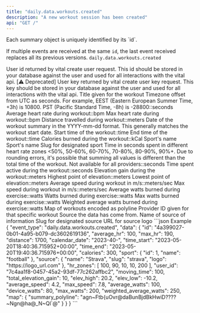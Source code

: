 ```yaml
---
title: "daily.data.workouts.created"
description: "A new workout session has been created"
api: "GET /"
---
```

<Warning>
Each summary object is uniquely identified by its `id`.

If multiple events are received at the same `id`, the last event received replaces all its previous
versions.
</Warning>
<ResponseField name="event_type" type="const string" required="True">
`daily.data.workouts.created`
</ResponseField>
<ResponseField name="data" type="ClientFacingWorkout">

<Expandable title="ClientFacingWorkout" defaultOpen="true">
<ResponseField name="user_id" type="string" required="True">
User id returned by vital create user request. This id should be stored in your database against the user and used for all interactions with the vital api.
</ResponseField>
<ResponseField name="user_key" type="string | null" required="False">
[⚠️ Deprecated]
User key returned by vital create user key request. This key should be stored in your database against the user and used for all interactions with the vital api.
</ResponseField>
<ResponseField name="id" type="string" required="True">

</ResponseField>
<ResponseField name="title" type="string | null" required="False">
Title given for the workout
</ResponseField>
<ResponseField name="timezone_offset" type="integer | null" required="False">
Timezone offset from UTC as seconds. For example, EEST (Eastern European Summer Time, +3h) is 10800. PST (Pacific Standard Time, -8h) is -28800::seconds
</ResponseField>
<ResponseField name="average_hr" type="integer | null" required="False">
Average heart rate during workout::bpm
</ResponseField>
<ResponseField name="max_hr" type="integer | null" required="False">
Max heart rate during workout::bpm
</ResponseField>
<ResponseField name="distance" type="number | null" required="False">
Distance travelled during workout::meters
</ResponseField>
<ResponseField name="calendar_date" type="string" required="True">
Date of the workout summary in the YYYY-mm-dd format. This generally matches the workout start date.
</ResponseField>
<ResponseField name="time_start" type="string" required="True">
Start time of the workout::time
</ResponseField>
<ResponseField name="time_end" type="string" required="True">
End time of the workout::time
</ResponseField>
<ResponseField name="calories" type="number | null" required="False">
Calories burned during the workout::kCal
</ResponseField>
<ResponseField name="sport" type="ClientFacingSport | null">
Sport&#x27;s name
<Expandable title="ClientFacingSport" defaultOpen="true">
<ResponseField name="id" type="integer" required="True">

</ResponseField>
<ResponseField name="name" type="string" required="True">
Sport&#x27;s name
</ResponseField>
<ResponseField name="slug" type="string" required="True">
Slug for designated sport
</ResponseField>
</Expandable>
</ResponseField>
<ResponseField name="hr_zones" type="integer | null" required="False">
Time in seconds spent in different heart rate zones &lt;50%, 50-60%, 60-70%, 70-80%, 80-90%, 90%+. Due to rounding errors, it&#x27;s possible that summing all values is different than the total time of the workout. Not available for all providers::seconds
</ResponseField>
<ResponseField name="moving_time" type="integer | null" required="False">
Time spent active during the workout::seconds
</ResponseField>
<ResponseField name="total_elevation_gain" type="number | null" required="False">
Elevation gain during the workout::meters
</ResponseField>
<ResponseField name="elev_high" type="number | null" required="False">
Highest point of elevation::meters
</ResponseField>
<ResponseField name="elev_low" type="number | null" required="False">
Lowest point of elevation::meters
</ResponseField>
<ResponseField name="average_speed" type="number | null" required="False">
Average speed during workout in m/s::meters/sec
</ResponseField>
<ResponseField name="max_speed" type="number | null" required="False">
Max speed during workout in m/s::meters/sec
</ResponseField>
<ResponseField name="average_watts" type="number | null" required="False">
Average watts burned during exercise::watts
</ResponseField>
<ResponseField name="device_watts" type="number | null" required="False">
Watts burned during exercise::watts
</ResponseField>
<ResponseField name="max_watts" type="number | null" required="False">
Max watts burned during exercise::watts
</ResponseField>
<ResponseField name="weighted_average_watts" type="number | null" required="False">
Weighted average watts burned during exercise::watts
</ResponseField>
<ResponseField name="map" type="object | null" required="False">
Map of workouts encoded as polyline
</ResponseField>
<ResponseField name="provider_id" type="string" required="True">
Provider ID given for that specific workout
</ResponseField>
<ResponseField name="source" type="ClientFacingSource">
Source the data has come from.
<Expandable title="ClientFacingSource" defaultOpen="true">
<ResponseField name="name" type="string" required="True">
Name of source of information
</ResponseField>
<ResponseField name="slug" type="string" required="True">
Slug for designated source
</ResponseField>
<ResponseField name="logo" type="string" required="True">
URL for source logo
</ResponseField>
</Expandable>
</ResponseField>
</Expandable>
</ResponseField>
<ResponseExample>
```json Example
{
  "event_type": "daily.data.workouts.created",
  "data": {
    "id": "4a399027-0b01-4a95-b079-dc3602619136",
    "average_hr": 100,
    "max_hr": 190,
    "distance": 1700,
    "calendar_date": "2023-40-",
    "time_start": "2023-05-20T18:40:36.715952+00:00",
    "time_end": "2023-05-20T19:40:36.715976+00:00",
    "calories": 300,
    "sport": {
      "id": 1,
      "name": "football"
    },
    "source": {
      "name": "Strava",
      "slug": "strava",
      "logo": "https://logo_url.com"
    },
    "hr_zones": [
      100,
      90,
      10,
      10,
      200
    ],
    "user_id": "7c4aa1f8-0457-45a2-93df-77c262affbc2",
    "moving_time": 100,
    "total_elevation_gain": 10,
    "elev_high": 20.2,
    "elev_low": -10.2,
    "average_speed": 4.2,
    "max_speed": 7.8,
    "average_watts": 100,
    "device_watts": 80,
    "max_watts": 200,
    "weighted_average_watts": 250,
    "map": {
      "summary_polyline": "agn~Ftb{uOvr@daBunBjdBkHwiD????~Ngn@ha@_N~Ql`@"
    }
  }
}
```
</ResponseExample>
